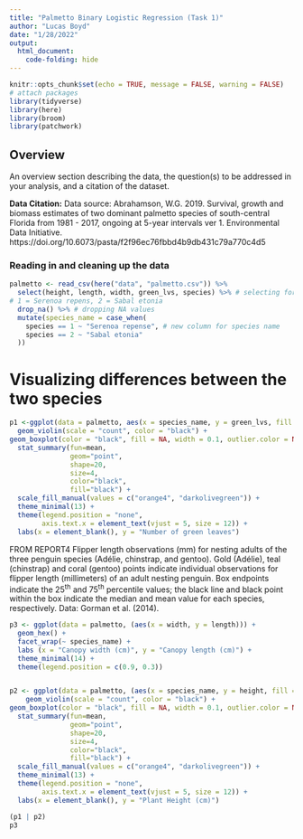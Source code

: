 ```yaml
---
title: "Palmetto Binary Logistic Regression (Task 1)"
author: "Lucas Boyd"
date: "1/28/2022"
output: 
  html_document:
    code-folding: hide
---
```


```r
knitr::opts_chunk$set(echo = TRUE, message = FALSE, warning = FALSE)
# attach packages
library(tidyverse)
library(here)
library(broom)
library(patchwork)
```

## Overview

An overview section describing the data, the question(s) to be addressed in your analysis, and a citation of the dataset.

**Data Citation:** Data source: Abrahamson, W.G. 2019. Survival, growth and biomass estimates of two dominant palmetto species of south-central Florida from 1981 - 2017, ongoing at 5-year intervals ver 1. Environmental Data Initiative. https://doi.org/10.6073/pasta/f2f96ec76fbbd4b9db431c79a770c4d5

### Reading in and cleaning up the data
```r
palmetto <- read_csv(here("data", "palmetto.csv")) %>% 
  select(height, length, width, green_lvs, species) %>% # selecting for plant height (height), canopy length (length), canopy width (width), and number of green leaves (green_lvs)
# 1 = Serenoa repens, 2 = Sabal etonia
  drop_na() %>% # dropping NA values
  mutate(species_name = case_when(
    species == 1 ~ "Serenoa repense", # new column for species name
    species == 2 ~ "Sabal etonia"
  ))
```

# Visualizing differences between the two species
```r
p1 <-ggplot(data = palmetto, aes(x = species_name, y = green_lvs, fill = species_name)) +
  geom_violin(scale = "count", color = "black") +
geom_boxplot(color = "black", fill = NA, width = 0.1, outlier.color = NA) +
  stat_summary(fun=mean, 
               geom="point", 
               shape=20, 
               size=4, 
               color="black", 
               fill="black") +
  scale_fill_manual(values = c("orange4", "darkolivegreen")) +
  theme_minimal(13) +
  theme(legend.position = "none",
        axis.text.x = element_text(vjust = 5, size = 12)) +
  labs(x = element_blank(), y = "Number of green leaves") 

```
FROM REPORT4 Flipper length observations (mm) for nesting adults of the three penguin species (Adélie, chinstrap, and gentoo). Gold (Adélie), teal (chinstrap) and coral (gentoo) points indicate individual observations for flipper length (millimeters) of an adult nesting penguin. Box endpoints indicate the 25^th^ and 75^th^ percentile values; the black line and black point within the box indicate the median and mean value for each species, respectively. Data: Gorman et al. (2014). 


```r
p3 <- ggplot(data = palmetto, (aes(x = width, y = length))) +
  geom_hex() +
  facet_wrap(~ species_name) + 
  labs (x = "Canopy width (cm)", y = "Canopy length (cm)") +
  theme_minimal(14) +
  theme(legend.position = c(0.9, 0.3))


p2 <- ggplot(data = palmetto, (aes(x = species_name, y = height, fill = species_name))) +
    geom_violin(scale = "count", color = "black") +
geom_boxplot(color = "black", fill = NA, width = 0.1, outlier.color = NA) +
  stat_summary(fun=mean, 
               geom="point", 
               shape=20, 
               size=4, 
               color="black", 
               fill="black") +
  scale_fill_manual(values = c("orange4", "darkolivegreen")) +
  theme_minimal(13) +
  theme(legend.position = "none",
        axis.text.x = element_text(vjust = 5, size = 12)) +
  labs(x = element_blank(), y = "Plant Height (cm)") 
```


```r
(p1 | p2)
p3
```



